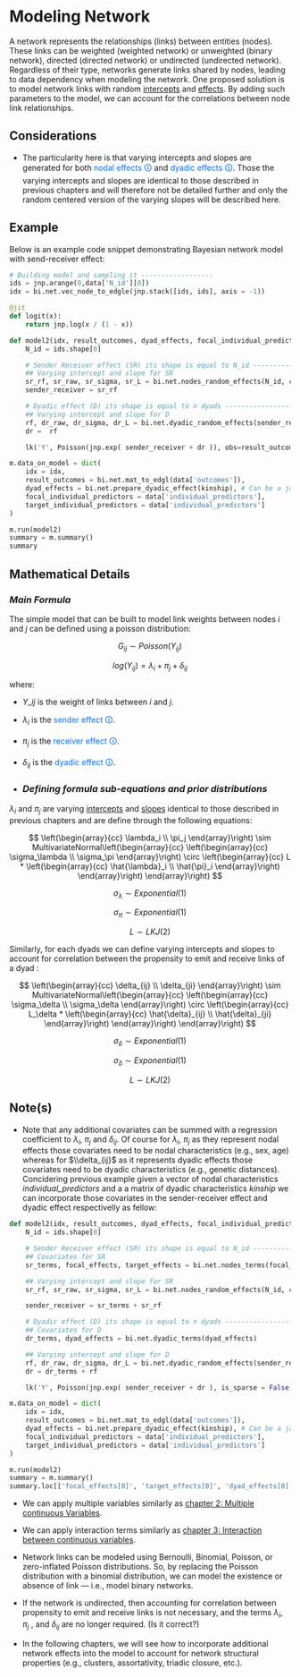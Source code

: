 # Modeling Network

A network represents the relationships (links) between entities (nodes). These links can be weighted (weighted network) or unweighted (binary network), directed (directed network) or undirected (undirected network). Regardless of their type, networks generate links shared by nodes, leading to data dependency when modeling the network. One proposed solution is to model network links with random [intercepts](12.%20Varying%20intercepts.qmd) and [effects](13.%20Varying%20slopes.qmd). By adding such parameters to the model, we can account for the correlations between node link relationships.

## Considerations
::: callout-caution
-   The particularity here is that varying intercepts and slopes are generated for both [<span style="color:#0D6EFD">nodal effects 🛈</span>]{#NodeF} and [<span style="color:#0D6EFD">dyadic effects 🛈</span>]{#DyadicF}. Those the varying intercepts and slopes are identical to those described in previous chapters and will therefore not be detailed further and only the random centered version of the varying slopes will be described here.
:::

## Example
Below is an example code snippet demonstrating Bayesian network model with send-receiver effect:

``` python
# Building model and sampling it ------------------
ids = jnp.arange(0,data['N_id'][0])
idx = bi.net.vec_node_to_edgle(jnp.stack([ids, ids], axis = -1))

@jit
def logit(x):
    return jnp.log(x / (1 - x))

def model2(idx, result_outcomes, dyad_effects, focal_individual_predictors, target_individual_predictors):
    N_id = ids.shape[0]

    # Sender Receiver effect (SR) its shape is equal to N_id ---------------------------------------
    ## Varying intercept and slope for SR
    sr_rf, sr_raw, sr_sigma, sr_L = bi.net.nodes_random_effects(N_id, cholesky_density = 2) 
    sender_receiver = sr_rf

    # Dyadic effect (D) its shape is equal to n dyads -----------------------------------------
    ## Varying intercept and slope for D
    rf, dr_raw, dr_sigma, dr_L = bi.net.dyadic_random_effects(sender_receiver.shape[0], cholesky_density = 2)
    dr =  rf

    lk('Y', Poisson(jnp.exp( sender_receiver + dr )), obs=result_outcomes)

m.data_on_model = dict(
    idx = idx,
    result_outcomes = bi.net.mat_to_edgl(data['outcomes']), 
    dyad_effects = bi.net.prepare_dyadic_effect(kinship), # Can be a jax array of multiple dimensions
    focal_individual_predictors = data['individual_predictors'],
    target_individual_predictors = data['individual_predictors']
)

m.run(model2) 
summary = m.summary()
summary
```

## Mathematical Details

### *Main Formula*

The simple model that can be built to model link weights between nodes *i* and *j* can be defined using a poisson distribution:

$$
G_{ij} \sim Poisson(Y_{ij})
$$ 

$$
log(Y_{ij}) =  \lambda_i + \pi_j + \delta_{ij}
$$

where:

-   $Y\_{ij}$ is the weight of links between *i* and *j*.
  
-   $\lambda_i$ is the [<span style="color:#0D6EFD">sender effect 🛈</span>]{#senderF}.
  
-   $\pi_j$ is the [<span style="color:#0D6EFD">receiver effect 🛈</span>]{#receiverF}.
  
-   $\delta_{ij}$ is the  [<span style="color:#0D6EFD">dyadic effect 🛈</span>]{#DyadicF2}.
- 
### *Defining formula sub-equations and prior distributions*

$\lambda_i$ and $\pi_j$ are varying [intercepts](12.%20Varying%20intercepts.qmd) and [slopes](13.%20Varying%20slopes.qmd) identical to those described in previous chapters and are define through the following equations:

$$
\left(\begin{array}{cc} 
\lambda_i \\
\pi_j 
\end{array}\right) 
\sim 
MultivariateNormal\left(\begin{array}{cc} 
\left(\begin{array}{cc} 
\sigma_\lambda \\
\sigma_\pi
\end{array}\right) \circ 
\left(\begin{array}{cc} 
L *
\left(\begin{array}{cc} 
\hat{\lambda}_i \\ \hat{\pi}_i
\end{array}\right)
\end{array}\right)
\end{array}\right)
$$

$$
\sigma_\lambda \sim Exponential(1)
$$

$$
\sigma_\pi \sim Exponential(1)
$$

$$
L \sim LKJ(2)
$$

Similarly, for each dyads we can define varying intercepts and slopes to account for correlation between the propensity to emit and receive links of a dyad :

$$
\left(\begin{array}{cc} 
\delta_{ij} \\
\delta_{ji}
\end{array}\right) 
\sim 
MultivariateNormal\left(\begin{array}{cc} 
\left(\begin{array}{cc} 
\sigma_\delta \\
\sigma_\delta
\end{array}\right) \circ 
\left(\begin{array}{cc} 
L_\delta *
\left(\begin{array}{cc} 
\hat{\delta}_{ij} \\ \hat{\delta}_{ji}
\end{array}\right)
\end{array}\right)
\end{array}\right)
$$

$$
\sigma_\delta \sim Exponential(1)
$$

$$
\sigma_\delta \sim Exponential(1)
$$

$$
L \sim LKJ(2)
$$

## Note(s)
::: callout-note
-  Note that any additional covariates can be summed with a regression coefficient to $\lambda_i$, $\pi_j$ and $\delta_{ij}$. Of course for $\lambda_i$, $\pi_j$ as they represent nodal effects those covariates need to be nodal characteristics (e.g., sex, age) whereas for $\\delta_{ij}$ as it represents dyadic effects those covariates need to be dyadic characteristics (e.g., genetic distances). Concidering previous example given a vector of nodal characteristics *individual_predictors* and a a matrix of dyadic characteristics *kinship* we can incorporate those covariates in the sender-receiver effect and dyadic effect respectivelly as fellow:

``` python
def model2(idx, result_outcomes, dyad_effects, focal_individual_predictors, target_individual_predictors):
    N_id = ids.shape[0]

    # Sender Receiver effect (SR) its shape is equal to N_id ---------------------------------------
    ## Covariates for SR
    sr_terms, focal_effects, target_effects = bi.net.nodes_terms(focal_individual_predictors, target_individual_predictors) 

    ## Varying intercept and slope for SR
    sr_rf, sr_raw, sr_sigma, sr_L = bi.net.nodes_random_effects(N_id, cholesky_density = 2) 

    sender_receiver = sr_terms + sr_rf

    # Dyadic effect (D) its shape is equal to n dyads -----------------------------------------
    ## Covariates for D
    dr_terms, dyad_effects = bi.net.dyadic_terms(dyad_effects)

    ## Varying intercept and slope for D
    rf, dr_raw, dr_sigma, dr_L = bi.net.dyadic_random_effects(sender_receiver.shape[0], cholesky_density = 2)
    dr = dr_terms + rf

    lk('Y', Poisson(jnp.exp( sender_receiver + dr ), is_sparse = False), obs=result_outcomes) # is_sparse = True, if matrix have a lot of zeros, it can help to speed up computation.

m.data_on_model = dict(
    idx = idx,
    result_outcomes = bi.net.mat_to_edgl(data['outcomes']), 
    dyad_effects = bi.net.prepare_dyadic_effect(kinship), # Can be a jax array of multiple dimensions
    focal_individual_predictors = data['individual_predictors'],
    target_individual_predictors = data['individual_predictors']
)

m.run(model2) 
summary = m.summary()
summary.loc[['focal_effects[0]', 'target_effects[0]', 'dyad_effects[0]']]
```
-   We can apply multiple variables similarly as [chapter 2: Multiple continuous Variables](2.%20Multiple%20continuous%20Variables.qmd).

-   We can apply interaction terms similarly as [chapter 3: Interaction between continuous variables](3.%20Interaction%20between%20continuous%20variables.qmd).


-   Network links can be modeled using Bernoulli, Binomial, Poisson, or zero-inflated Poisson distributions. So, by replacing the Poisson distribution with a binomial distribution, we can model the existence or absence of link — i.e., model binary networks.

-   If the network is undirected, then accounting for correlation between propensity to emit and receive links is not necessary, and the terms $\lambda_i$, $\pi_j$ , and $\delta_{ij}$ are no longer required. (Is it correct?)

-   In the following chapters, we will see how to incorporate additional network effects into the model to account for network structural properties (e.g., clusters, assortativity, triadic closure, etc.).
:::

